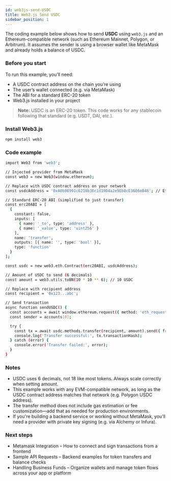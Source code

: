 ```yaml
---
id: web3js-send-USDC
title: Web3.js Send USDC
sidebar_position: 1
---
```



The coding example below shows how to send **USDC** using `web3.js` and an Ethereum-compatible network (such as Ethereum Mainnet, Polygon, or Arbitrum). It assumes the sender is using a browser wallet like MetaMask and already holds a balance of USDC.

### Before you start

To run this example, you’ll need:

- A USDC contract address on the chain you’re using
- The user’s wallet connected (e.g. via MetaMask)
- The ABI for a standard ERC-20 token
- Web3.js installed in your project

> **Note:** USDC is an ERC-20 token.
This code works for any stablecoin following that
standard (e.g. USDT, DAI, etc.).

### Install Web3.js


```bash
npm install web3
```

### Code example
```bash
import Web3 from 'web3';

// Injected provider from MetaMask
const web3 = new Web3(window.ethereum);

// Replace with USDC contract address on your network
const usdcAddress = '0xA0b86991c6218b36c1d19D4a2e9Eb0cE3606eB48'; // Ethereum Mainnet

// Standard ERC-20 ABI (simplified to just transfer)
const erc20ABI = [
  {
    constant: false,
    inputs: [
      { name: '_to', type: 'address' },
      { name: '_value', type: 'uint256' }
    ],
    name: 'transfer',
    outputs: [{ name: '', type: 'bool' }],
    type: 'function'
  }
];

const usdc = new web3.eth.Contract(erc20ABI, usdcAddress);

// Amount of USDC to send (6 decimals)
const amount = web3.utils.toBN(10 * 10 ** 6); // 10 USDC

// Replace with recipient address
const recipient = '0x123...abc';

// Send transaction
async function sendUSDC() {
  const accounts = await window.ethereum.request({ method: 'eth_requestAccounts' });
  const sender = accounts[0];

  try {
    const tx = await usdc.methods.transfer(recipient, amount).send({ from: sender });
    console.log('Transfer successful:', tx.transactionHash);
  } catch (error) {
    console.error('Transfer failed:', error);
  }
}

```

### Notes
- USDC uses 6 decimals, not 18 like most tokens. Always scale correctly when setting amount.
- This example works with any EVM-compatible network, as long as the USDC contract address matches that network
(e.g. Polygon USDC address).
- The transfer method does not include gas estimation or fee customization—add that as needed for production environments.
- If you're building a backend service or working without MetaMask, you’ll need a provider with private key signing
(e.g. via Alchemy or Infura).

### Next steps
- Metamask Integration – How to connect and sign transactions from a frontend
- Sample API Requests – Backend examples for token transfers and balance checks
- Handling Business Funds – Organize wallets and manage token flows across your app or platform



